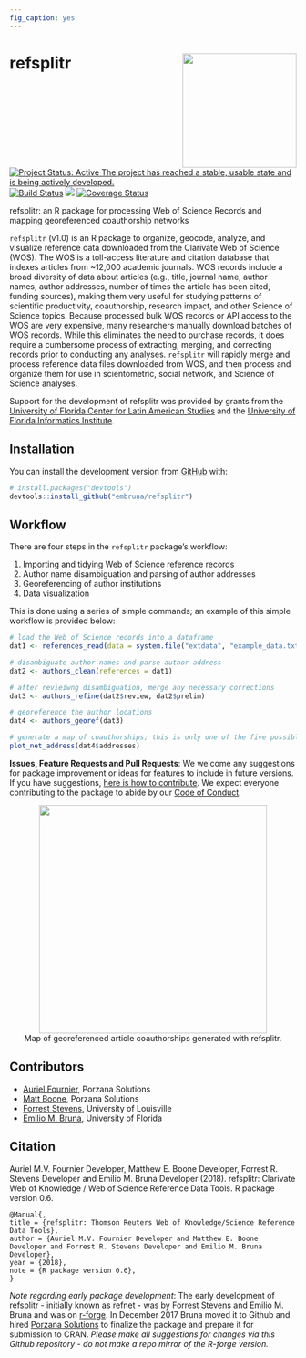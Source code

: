 ```yaml
---
fig_caption: yes
---
```


# refsplitr <img src="man/figures/refsplitrhex.png" height="200" align="right">

[![Project Status: Active The project has reached a stable, usable state and is being actively developed.](http://www.repostatus.org/badges/latest/active.svg)](http://www.repostatus.org/#active)    [![Build Status](https://travis-ci.org/embruna/refsplitr.svg?branch=master)](https://travis-ci.org/embruna/refsplitr)    [![](https://badges.ropensci.org/256_status.svg)](https://github.com/ropensci/onboarding/issues/256)   [![Coverage Status](https://coveralls.io/repos/github/embruna/refnet/badge.svg?branch=master)](https://coveralls.io/github/embruna/refnet?branch=master)

refsplitr: an R package for processing Web of Science Records and mapping georeferenced coauthorship networks

`refsplitr` (v1.0) is an R package to organize, geocode, analyze, and visualize reference data downloaded from the Clarivate Web of Science (WOS). The WOS is a toll-access literature and citation database that indexes articles from ~12,000 academic journals. WOS records include a broad diversity of data about articles (e.g., title, journal name, author names, author addresses, number of times the article has been cited, funding sources), making them very useful for studying patterns of scientific productivity, coauthorship, research impact, and other Science of Science topics. Because processed bulk WOS records or API access to the WOS are very expensive, many researchers manually download batches of WOS records. While this eliminates the need to purchase records, it does require a cumbersome process of extracting, merging, and correcting records prior to conducting any analyses. `refsplitr` will rapidly merge and process reference data files downloaded from WOS, and then process and organize them for use in scientometric, social network, and Science of Science analyses. 

Support for the development of refsplitr was provided by grants from the [University of Florida Center for Latin American Studies](http://www.latam.ufl.edu/) and the [University of Florida Informatics Institute](https://informatics.institute.ufl.edu/).

## Installation

You can install the development version from [GitHub](https://github.com/) with:

``` r
# install.packages("devtools")
devtools::install_github("embruna/refsplitr")
```

## Workflow

There are four steps in the `refsplitr` package's workflow:   

1. Importing and tidying Web of Science reference records
2. Author name disambiguation and parsing of author addresses
3. Georeferencing of author institutions
4. Data visualization

This is done using a series of simple commands; an example of this simple workflow is provided below:

```r

# load the Web of Science records into a dataframe
dat1 <- references_read(data = system.file("extdata", "example_data.txt", package = "refsplitr"), dir = FALSE)

# disambiguate author names and parse author address
dat2 <- authors_clean(references = dat1)

# after revieiwng disambiguation, merge any necessary corrections
dat3 <- authors_refine(dat2$review, dat2$prelim)

# georeference the author locations
dat4 <- authors_georef(dat3)

# generate a map of coauthorships; this is only one of the five possible visualizations  
plot_net_address(dat4$addresses)
```

**Issues, Feature Requests and Pull Requests**: We welcome any suggestions for package improvement or ideas for features to include in future versions. If you have suggestions, [here is how to contribute](https://github.com/embruna/refsplitr/blob/master/CONTRIBUTING.md). We expect everyone contributing to the package to abide by our [Code of Conduct](https://github.com/embruna/refsplitr/blob/master/CODE_OF_CONDUCT.md). 

<center>
<img src="man/figures/coauthor_connections_BITR.png" height="400">
</center>
<center>
Map of georeferenced article coauthorships generated with refsplitr.
</center>

  
## Contributors
* [Auriel Fournier](https://github.com/aurielfournier), Porzana Solutions
* [Matt Boone](https://github.com/birderboone), Porzana Solutions
* [Forrest Stevens](http://forreststevens.com/teaching/research.html), University of Louisville
* [Emilio M. Bruna](https://github.com/embruna), University of Florida

## Citation

Auriel M.V. Fournier Developer, Matthew E. Boone Developer, Forrest R.
  Stevens Developer and Emilio M. Bruna Developer (2018). refsplitr:
  Clarivate Web of Knowledge / Web of Science  Reference Data Tools. R package version
  0.6.
  
    @Manual{,
    title = {refsplitr: Thomson Reuters Web of Knowledge/Science Reference Data Tools},
    author = {Auriel M.V. Fournier Developer and Matthew E. Boone Developer and Forrest R. Stevens Developer and Emilio M. Bruna Developer},
    year = {2018},
    note = {R package version 0.6},
    }
    

_Note regarding early package development_: The early development of refsplitr - initially known as refnet - was by Forrest Stevens and Emilio M. Bruna and was on [r-forge](https://r-forge.r-project.org/projects/refnet/). In December 2017 Bruna moved it to Github and hired [Porzana Solutions](https://github.com/aurielfournier) to finalize the package and prepare it for submission to CRAN.  _Please make all suggestions for changes via this Github repository - do *not* make a repo mirror of the R-forge version._